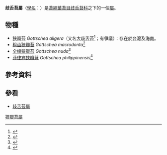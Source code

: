 {{Automatic taxobox
| taxon = Gottschea
| authority = [[Dumort.|Dumort.]]
}}
'''歧舌苔屬'''（[[學名|學名]]：{{lang|la|'''Gottschea'''}}）是[[苔綱|苔綱]][[葉苔目|葉苔目]][[歧舌苔科|歧舌苔科]]之下的一個[[屬_(生物)|屬]]。

== 物種 ==
* [[狭瓣苔|狭瓣苔]] ''Gottschea aligera''（又名[[大歧舌苔|大歧舌苔]]<ref name=sp2000_05e7>{{cite web |url=http://data.sp2000.cn/2011_cnnode_c/show_species_details.php?name_code=ad9c9882-9c60-46ac-a1ac-6dc211ec041b |title=中国生物物种名录2011版 : Gottschea aligera (Nees et Blume) Nees |date=2009-05-25 |accessdate=2013-03-26 |language=zh-hans |deadurl=yes |archiveurl=https://archive.is/20130424153412/http://data.sp2000.cn/2011_cnnode_c/show_species_details.php?name_code=ad9c9882-9c60-46ac-a1ac-6dc211ec041b |archivedate=2013-04-24 }}</ref>；有爭議）：存在於[[台灣|台灣]]及[[海南|海南]]。
* [[粗齿狭瓣苔|粗齿狭瓣苔]] ''Gottschea macrodonta''<ref name=sp2000_5d91>{{cite web |url=http://data.sp2000.cn/2011_cnnode_c/show_species_details.php?name_code=5d918caa-67db-48a1-a254-acc8482fcf6f |title=Gottschea macrodonta (Nichols.) C. Gao et Y.-H. Wu |date=2009-05-25 |accessdate=2013-03-26 |language=zh-hans }}{{dead link|date=2018年3月 |bot=InternetArchiveBot |fix-attempted=yes }}</ref>
* [[全缘狭瓣苔|全缘狭瓣苔]] ''Gottschea nuda''<ref name=sp2000_3bda>{{cite web |url=http://data.sp2000.cn/2011_cnnode_c/show_species_details.php?name_code=3bdac542-b31c-48f1-aa3e-d168c02fc938 |title=中国生物物种名录2011版 : Gottschea nuda (Horik.) Grolle et Zijlstra |date=2009-05-25 |accessdate=2013-03-26 |language=zh-hans }}{{dead link|date=2018年3月 |bot=InternetArchiveBot |fix-attempted=yes }}</ref>
* [[菲律宾狭瓣苔|菲律宾狭瓣苔]] ''Gottschea philippinensis''<ref name=sp2000_3c6c>{{cite web |url=http://data.sp2000.cn/2011_cnnode_c/show_species_details.php?name_code=3c6c5d90-7562-4f1f-b7fe-056137375e72 |title=中国生物物种名录2011版 : Gottschea philippinensis Mont. |date=2009-05-25 |accessdate=2013-03-26 |language=zh-hans }}{{dead link|date=2018年1月 |bot=InternetArchiveBot |fix-attempted=yes }}</ref>

== 參考資料 ==
{{Reflist}}

== 參看 ==
* [[歧舌苔屬|歧舌苔屬]]

{{Taxonbar}}
[[Category:狹瓣苔屬|]]